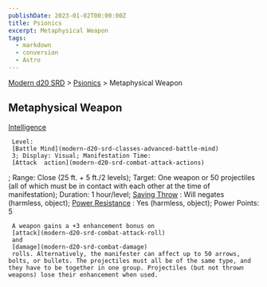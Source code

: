```yaml
---
publishDate: 2023-01-02T00:00:00Z
title: Psionics
excerpt: Metaphysical Weapon
tags:
  - markdown
  - conversion
  - Astro
---
```


[Modern d20 SRD](/#modernD20) > [Psionics](modern-d20-srd-psionics-index) > Metaphysical Weapon

## Metaphysical Weapon

[Intelligence](modern-d20-srd-basics-ability-scores)

     Level:
     [Battle Mind](modern-d20-srd-classes-advanced-battle-mind)
     3; Display: Visual; Manifestation Time:
     [Attack  action](modern-d20-srd-combat-attack-actions)
; Range: Close (25 ft. + 5 ft./2 levels); Target: One weapon or 50 projectiles (all of which must be in contact with each other at the time of manifestation); Duration: 1 hour/level;
[Saving Throw](modern-d20-srd-basics-saving-throws)
: Will negates (harmless, object);
[Power Resistance](modern-d20-srd-special-abilities-power-resistance)
: Yes (harmless, object); Power Points: 5

     A weapon gains a +3 enhancement bonus on
     [attack](modern-d20-srd-combat-attack-roll)
     and
     [damage](modern-d20-srd-combat-damage)
     rolls. Alternatively, the manifester can affect up to 50 arrows, bolts, or bullets. The projectiles must all be of the same type, and they have to be together in one group. Projectiles (but not thrown weapons) lose their enhancement when used.
